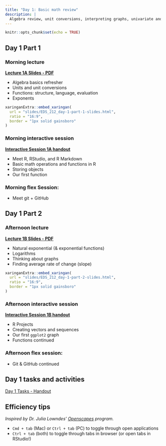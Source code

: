 ```yaml
---
title: "Day 1: Basic math review"
description: |
  Algebra review, unit conversions, interpreting graphs, univariate and multivariate functions, exponents, the natural exponential, and logarithms
---
```


<!-- Note to self: Run the xaringan_to_pdf.R code to get function, then ran `xaringan_to_pdf("slides/EDS_212_day-1-part-1-slides.html")` to produce the PDF for these slides. -->

```r
knitr::opts_chunk$set(echo = TRUE)
```

## Day 1 Part 1 

### Morning lecture

**[Lecture 1A Slides - PDF](slides/EDS_212_day-1-part-1-slides.pdf)**

- Algebra basics refresher
- Units and unit conversions
- Functions: structure, language, evaluation
- Exponents

```r
xaringanExtra::embed_xaringan(
  url = "slides/EDS_212_day-1-part-1-slides.html",
  ratio = "16:9",
  border = "1px solid gainsboro"
)
```

### Morning interactive session 

**[Interactive Session 1A handout](comp_session_keys/comp_session_1a.html)**

- Meet R, RStudio, and R Markdown
- Basic math operations and functions in R
- Storing objects
- Our first function

### Morning flex Session: 

- Meet git + GitHub

## Day 1 Part 2

### Afternoon lecture

**[Lecture 1B Slides - PDF](slides/EDS_212_day-1-part-2-slides.pdf)**

- Natural exponential (& exponential functions)
- Logarithms
- Thinking about graphs
- Finding average rate of change (slope)

```r
xaringanExtra::embed_xaringan(
  url = "slides/EDS_212_day-1-part-2-slides.html",
  ratio = "16:9",
  border = "1px solid gainsboro"
)
```

### Afternoon interactive session

**[Interactive Session 1B handout](comp_session_keys/comp_session_1b.html)**

- R Projects
- Creating vectors and sequences
- Our first `ggplot2` graph
- Functions continued

### Afternoon flex session: 

- Git & GitHub continued

## Day 1 tasks and activities

[Day 1 Tasks - Handout](activities/day_1_activities.html)

## Efficiency tips

*Inspired by Dr. Julia Lowndes' [Openscapes](openscapes.org) program.*

- `Cmd + tab` (Mac) or `Ctrl + tab` (PC) to toggle through open applications
- `Ctrl + tab` (both) to toggle through tabs in browser (or open tabs in RStudio!)

